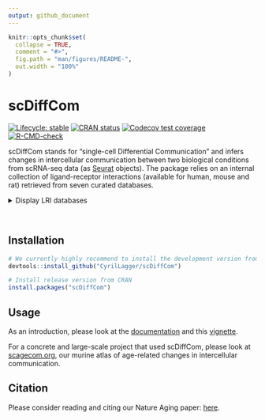 ```yaml
---
output: github_document
---
```


<!-- README.md is generated from README.Rmd. Please edit that file -->

```r
knitr::opts_chunk$set(
  collapse = TRUE,
  comment = "#>",
  fig.path = "man/figures/README-",
  out.width = "100%"
)
```

# scDiffCom

<!-- badges: start -->
[![Lifecycle: stable](https://img.shields.io/badge/lifecycle-stable-brightgreen.svg)](https://lifecycle.r-lib.org/articles/stages.html#stable)
[![CRAN status](https://www.r-pkg.org/badges/version/scDiffCom)](https://CRAN.R-project.org/package=scDiffCom)
[![Codecov test coverage](https://codecov.io/gh/CyrilLagger/scDiffCom/branch/master/graph/badge.svg)](https://app.codecov.io/gh/CyrilLagger/scDiffCom?branch=master)
[![R-CMD-check](https://github.com/CyrilLagger/scDiffCom/workflows/R-CMD-check/badge.svg)](https://github.com/CyrilLagger/scDiffCom/actions)
<!-- badges: end -->

scDiffCom stands for "single-cell Differential Communication" and infers 
changes in intercellular communication between two biological 
conditions from scRNA-seq data (as [Seurat](https://satijalab.org/seurat/)
objects). The package relies on an internal collection of ligand-receptor 
interactions (available for human, mouse and rat) retrieved from seven 
curated databases.

<details>
<summary>Display LRI databases</summary>
* [CellChat](http://www.cellchat.org/)
* [CellPhoneDB](https://www.cellphonedb.org/)
* [CellTalkDB](http://tcm.zju.edu.cn/celltalkdb/)
* [connectomeDB2020](https://github.com/forrest-lab/NATMI)
* [ICELLNET](https://github.com/soumelis-lab/ICELLNET)
* [NicheNet](https://github.com/saeyslab/nichenetr)
* [SingleCellSignalR](https://www.bioconductor.org/packages/release/bioc/html/SingleCellSignalR.html)
</details>&nbsp;

## Installation

``` r
# We currently highly recommend to install the development version from GitHub
devtools::install_github("CyrilLagger/scDiffCom")

# Install release version from CRAN
install.packages("scDiffCom")
```

## Usage

As an introduction, please look at the
[documentation](https://cyrillagger.github.io/scDiffCom/) and this [vignette](https://cyrillagger.github.io/scDiffCom/articles/scDiffCom-vignette.html).

For a concrete and large-scale project that used scDiffCom, please look at
[scagecom.org](https://scagecom.org/), our murine atlas of
age-related changes in intercellular communication.


## Citation

Please consider reading and citing our Nature Aging paper:
[here](https://www.nature.com/articles/s43587-023-00514-x).

